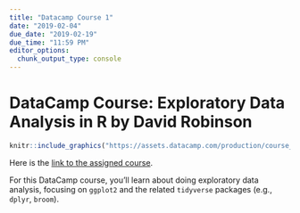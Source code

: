 ```yaml
---
title: "Datacamp Course 1"
date: "2019-02-04"
due_date: "2019-02-19"
due_time: "11:59 PM"
editor_options: 
  chunk_output_type: console
---
```


# DataCamp Course: Exploratory Data Analysis in R by David Robinson


```r
knitr::include_graphics("https://assets.datacamp.com/production/course_1414/shields/original/shield_image_course_1414_20171103-211-2zvp9s?1509673388")
```

Here is the [link to the assigned course](https://www.datacamp.com/enterprise/dsba5122-visual-analytics-58036aae-d5c5-424e-aa2a-eab645c8a12a/assignments/40874).

For this DataCamp course, you'll learn about doing exploratory data analysis, focusing on `ggplot2` and the related `tidyverse` packages (e.g., `dplyr`, `broom`).
